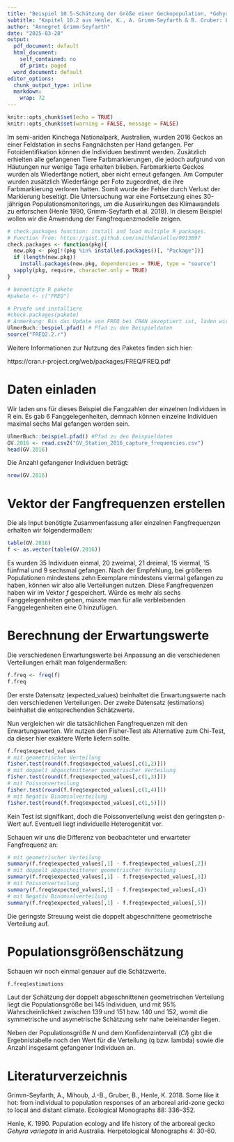 ---
title: "Beispiel 10.5-Schätzung der Größe einer Geckopopulation, *Gehyra variegata*, durch Anpassung der Fangfrequenzen an die Geometrische Verteilung mit Programm FREQ"
subtitle: "Kapitel 10.2 aus Henle, K., A. Grimm-Seyfarth & B. Gruber: Erfassung und Analyse von Tierpopulationen. Ulmer Verlag"
author: "Annegret Grimm-Seyfarth"
date: "2025-03-28"
output:
  pdf_document: default
  html_document:
    self_contained: no
    df_print: paged
  word_document: default
editor_options:
  chunk_output_type: inline
  markdown:
    wrap: 72
---

```{r setup, include=FALSE}
knitr::opts_chunk$set(echo = TRUE)
knitr::opts_chunk$set(warning = FALSE, message = FALSE) 
```

Im semi-ariden Kinchega Nationalpark, Australien, wurden 2016 Geckos an einer Feldstation in sechs Fangnächsten per Hand gefangen. Per Fotoidentifikation können die Individuen bestimmt werden. Zusätzlich erhielten alle gefangenen Tiere Farbmarkierungen, die jedoch aufgrund von Häutungen nur wenige Tage erhalten blieben. Farbmarkierte Geckos wurden als Wiederfänge notiert, aber nicht erneut gefangen. Am Computer wurden zusätzlich Wiederfänge per Foto zugeordnet, die ihre Farbmarkierung verloren hatten. Somit wurde der Fehler durch Verlust der Markierung beseitigt. Die Untersuchung war eine Fortsetzung eines 30-jährigen Populationsmonitorings, um die Auswirkungen des Klimawandels zu erforschen (Henle 1990, Grimm-Seyfarth et al. 2018). In diesem Beispiel wollen wir die Anwendung der Fangfrequenzmodelle zeigen.

```{r}
# check.packages function: install and load multiple R packages.
# Function from: https://gist.github.com/smithdanielle/9913897
check.packages <- function(pkg){
  new.pkg <- pkg[!(pkg %in% installed.packages()[, "Package"])]
  if (length(new.pkg)) 
    install.packages(new.pkg, dependencies = TRUE, type = "source")
  sapply(pkg, require, character.only = TRUE)
}

# benoetigte R pakete
#pakete <- c("FREQ")

# Pruefe und installiere
#check.packages(pakete)
# Anmerkung: Bis das Update von FREQ bei CRAN akzeptiert ist, laden wir den Quellcode direkt ein als:
UlmerBuch::bespiel.pfad() # Pfad zu den Beispieldaten
source("FREQ2.2.r")
```

Weitere Informationen zur Nutzung des Paketes finden sich hier:

https://cran.r-project.org/web/packages/FREQ/FREQ.pdf

# Daten einladen
Wir laden uns für dieses Beispiel die Fangzahlen der einzelnen Individuen in R ein. Es gab 6 Fanggelegenheiten, demnach können einzelne Individuen maximal sechs Mal gefangen worden sein.

```{r}
UlmerBuch::beispiel.pfad() #Pfad zu den Beispieldaten
GV.2016 <- read.csv2("GV_Station_2016_capture_frequencies.csv")
head(GV.2016)
```
Die Anzahl gefangener Individuen beträgt:
```{r}
nrow(GV.2016)
```
# Vektor der Fangfrequenzen erstellen
Die als Input benötigte Zusammenfassung aller einzelnen Fangfrequenzen erhalten wir folgendermaßen:
```{r}
table(GV.2016)
f <- as.vector(table(GV.2016))
```
Es wurden 35 Individuen einmal, 20 zweimal, 21 dreimal, 15 viermal, 15 fünfmal und 9 sechsmal gefangen. Nach der Empfehlung, bei größeren Populationen mindestens zehn Exemplare mindestens viermal gefangen zu haben, können wir also alle Verteilungen nutzen. Diese Fangfrequenzen haben wir im Vektor *f* gespeichert. Würde es mehr als sechs Fanggelegenheiten geben, müsste man für alle verbleibenden Fanggelegenheiten eine 0 hinzufügen.

# Berechnung der Erwartungswerte
Die verschiedenen Erwartungswerte bei Anpassung an die verschiedenen Verteilungen erhält man folgendermaßen:

```{r}
f.freq <- freq(f)
f.freq
```
Der erste Datensatz  (expected_values) beinhaltet die Erwartungswerte nach den verschiedenen Verteilungen. Der zweite Datensatz (estimations) beinhaltet die entsprechenden Schätzwerte. 

Nun vergleichen wir die tatsächlichen Fangfrequenzen mit den Erwartungswerten. Wir nutzen den Fisher-Test als Alternative zum Chi-Test, da dieser hier exaktere Werte liefern sollte.
```{r}
f.freq$expected_values
# mit geometrischer Verteilung
fisher.test(round(f.freq$expected_values[,c(1,2)]))
# mit doppelt abgeschnittener geometrischer Verteilung
fisher.test(round(f.freq$expected_values[,c(1,3)]))
# mit Poissonverteilung
fisher.test(round(f.freq$expected_values[,c(1,4)]))
# mit Negativ Binomialverteilung
fisher.test(round(f.freq$expected_values[,c(1,5)]))
```
Kein Test ist signifikant, doch die Poissonverteilung weist den geringsten p-Wert auf. Eventuell liegt individuelle Heterogenität vor.

Schauen wir uns die Differenz von beobachteter und erwarteter Fangfrequenz an:
```{r}
# mit geometrischer Verteilung
summary(f.freq$expected_values[,1] - f.freq$expected_values[,2])
# mit doppelt abgeschnittener geometrischer Verteilung
summary(f.freq$expected_values[,1] - f.freq$expected_values[,3])
# mit Poissonverteilung
summary(f.freq$expected_values[,1] - f.freq$expected_values[,4])
# mit Negativ Binomialverteilung
summary(f.freq$expected_values[,1] - f.freq$expected_values[,5])
```
Die geringste Streuung weist die doppelt abgeschnittene geometrische Verteilung auf. 

# Populationsgrößenschätzung
Schauen wir noch einmal genauer auf die Schätzwerte.
```{r}
f.freq$estimations
```
Laut der Schätzung der doppelt abgeschnittenen geometrischen Verteilung liegt die Populationsgröße bei 145 Individuen, und mit 95% Wahrscheinlichkeit zwischen 139 und 151 bzw. 140 und 152, womit die symmetrische und asymetrische Schätzung sehr nahe beieinander liegen. 

Neben der Populationsgröße *N* und dem Konfidenzintervall (*CI*) gibt die Ergebnistabelle noch den Wert für die Verteilung (q bzw. lambda) sowie die Anzahl insgesamt gefangener Individuen an. 


# Literaturverzeichnis
Grimm-Seyfarth, A., Mihoub, J.-B., Gruber, B., Henle, K. 2018. Some like it hot: from individual to population responses of an arboreal arid-zone gecko to local and distant climate. Ecological Monographs 88: 336–352.

Henle, K. 1990. Population ecology and life history of the arboreal gecko *Gehyra variegata* in arid Australia. Herpetological Monographs 4: 30-60.
